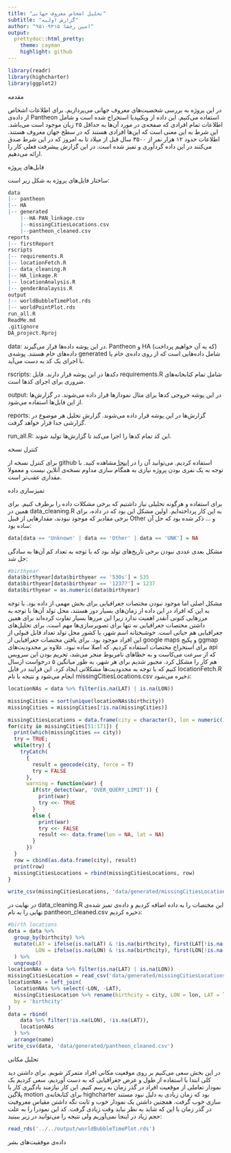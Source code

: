 ```yaml
---
title: "تحلیل اشخاص معروف جهانی"
subtitle: "گزارش اولیه"
author: "امین رخشا ۹۵۱۰۹۳۱۵"
output:
  prettydoc::html_pretty:
    theme: cayman
    highlight: github
---
```

<link rel="stylesheet" type="text/css" href="style.css">
```r
library(readr)
library(highcharter)
library(ggplot2)
```

<p class = "persian_header">
مقدمه
</p>

<div class = "persian_normal">
در این پروژه به بررسی شخصیت&zwnj;های معروف جهانی می&zwnj;پردازیم. برای اطلاعات اشخاص از داده&zwnj;ی Pantheon استفاده می&zwnj;کنیم. این داده از ویکیپدیا استخراج شده است و شامل اطلاعات تمام افرادی که صفحه&zwnj;ی  در مورد آن&zwnj;ها به حداقل ۲۵ زبان موجود است می&zwnj;باشد.  این شرط به این معنی است که این&zwnj;ها افرادی هستند که در سطح جهان معروف هستند. اطلاعات حدود ۱۲ هزار نفر از ۳۵۰۰ سال قبل از میلاد تا به امروز که در این شرط صدق می&zwnj;کنند در این داده گردآوری و تمیز شده است. در این گزارش پیشرفت فعلی کار را ارائه می&zwnj;دهیم.
</div>

<p class = "persian_header">
فایل&zwnj;های پروژه
</p>

<div class = "persian_normal">
ساختار فایل&zwnj;های پروژه به شکل زیر است:
</div>

```r
data
|-- pantheon
|-- HA
|-- generated
    |--HA-PAN_linkage.csv
    |--missingCitiesLocations.csv
    |--pantheon_cleaned.csv
reports
|-- firstReport
rscripts
|-- requirements.R
|-- locationFetch.R
|-- data_cleaning.R
|-- HA_linkage.R
|-- locationAnalysis.R
|-- genderAnalaysis.R
output
|-- worldBubbleTimePlot.rds
|-- worldPointPlot.rds
run_all.R
ReadMe.md
.gitignore
DA_project.Rproj
```


<div class = "persian_normal">
data:
در این پوشه داده&zwnj;ها قرار می&zwnj;گیرند. Pantheon و HA (که به آن خواهیم پرداخت)  داده&zwnj;های خام هستند.  پوشه&zwnj;ی generated شامل داده&zwnj;هایی است که از روی داده&zwnj;ی خام یا با اجرای یک کد به دست می&zwnj;آید. 
</div>

<div class = "persian_normal">
rscripts:
دکدها در این پوشه قرار دارند. فایل requirements.R شامل تمام کتابخانه&zwnj;های ضروری برای اجرای کدها است.
</div>

<div class = "persian_normal">
output:
در این پوشه خروجی کدها برای مثال نمودارها قرار داده می&zwnj;شوند. در گزارش&zwnj;ها از این فایل&zwnj;ها استفاده می&zwnj;شود.
</div>

<div class = "persian_normal">
reports:
گزارش&zwnj;ها در این پوشه قرار داده می&zwnj;شوند. گزارش تحلیل هر موضوع در گزارشی جدا قرار خواهد گرفت.
</div>

<div class = "persian_normal">
run_all.R:
این کد تمام کدها را اجرا می&zwnj;کند تا گزارش&zwnj;ها تولید شوند.
</div>

<p class = "persian_header">
کنترل نسخه
</p>

<div class = "persian_normal">
برای کنترل نسخه از github استفاده کردیم. می&zwnj;توانید آن را در
<a href = 'https://github.com/arakhsha/famous-people-analysis' target = '_blank'> اینجا </a>
مشاهده کنید. با توجه به یک نفری بودن پروژه نیازی به همگام سازی مداوم نسخه&zwnj;ی آنلاین نیست و معمولا مقداری عقب&zwnj;تر است.
</div>

<p class = "persian_header">
تمیزسازی داده
</p>

<div class = "persian_normal">
برای استفاده و هرگونه تحلیلی نیاز داشتیم که برخی مشکلات داده را برطرف کنیم.  برای همین در data_cleaning.R به این کار پرداخته&zwnj;ایم. اولین مشکل این بود که در داده، برای برخی مقادیر که موجود نبودند، مقدارهایی از قبیل Other و ... ذکر شده بود که حل آن ساده بود:
</div>

```r
data[data == 'Unknown' | data == 'Other' | data == 'UNK'] = NA
```


<div class = "persian_normal">
مشکل بعدی عددی نبودن برخی تاریخ&zwnj;های تولد بود که با توجه به تعداد کم آن&zwnj;ها به سادگی حل شد:
</div>

```r
#birthyear
data$birthyear[data$birthyear == '530s'] = 535
data$birthyear[data$birthyear == '1237?'] = 1237
data$birthyear = as.numeric(data$birthyear)
```

<div class = "persian_normal">
مشکل اصلی اما موجود نبودن مختصات جغرافیایی برای بخش مهمی از داده بود. با توجه به این که افراد در این داده از زمان&zwnj;های بسیار دور هستند، محل تولد آن&zwnj;ها با توجه به مرزهایی کنونی آنقدر اهمیت ندارد زیرا این مرزها بسیار تفاوت کرده&zwnj;اند برای همین داشتن مختصات جغرافیایی نه تنها برای تصویرسازی&zwnj;ها مهم است، برای تحلیل&zwnj;های جغرافیایی هم حیاتی است. خوشبختانه اسم شهر، یا کشور محل تولد تعداد قابل قبولی از این افراد موجود بود. برای یافتن مختصات جغرافیایی از google maps و پکیج ggmap برای استخراج مختصات استفاده کردیم. که اصلا ساده نبود. علاوه بر محدودیت&zwnj;های api که از سرعت می&zwnj;کاست و به خطاهای نامربوط منجر می&zwnj;شد، تحریم بودن این سرویس هم کار را مشکل کرد. مجبور شدیم برای هر شهر، به طور میانگین ۵ درخواست ارسال کنیم که با توجه به محدودیت&zwnj;ها مشکلاتی ایجاد کرد. این فرایند در فایل locationFetch.R انجام می&zwnj;شود و نتیجه با نام missingCitiesLocations.csv ذخیره می&zwnj;شود:
</div>

```r
locationNAs = data %>% filter(is.na(LAT) | is.na(LON))

missingCities = sort(unique(locationNAs$birthcity))
missingCities = missingCities[!is.na(missingCities)]

missingCitiesLocations = data.frame(city = character(), lon = numeric(), lat = numeric())
for(city in missingCities[51:171]) {
  print(which(missingCities == city))
  try = TRUE;
  while(try) {
    tryCatch(
      {
        result = geocode(city, force = T)
        try = FALSE
      },
      warning = function(war) {
        if(str_detect(war, 'OVER_QUERY_LIMIT')) {
          print(war)
          try <<- TRUE
        }
        else {
          print(war)
          try <<- FALSE
          result <<- data.frame(lon = NA, lat = NA)
        }
      })
  }
  row = cbind(as.data.frame(city), result)
  print(row)
  missingCitiesLocations = rbind(missingCitiesLocations, row)
}

write_csv(missingCitiesLocations, 'data/generated/missingCitiesLocations.csv')
```

<div class = "persian_normal">
در نهایت در data_cleaning.R این مختصات را به داده اضافه کردیم و داده&zwnj;ی تمیز شده&zwnj;ی نهایی را به نام pantheon_cleaned.csv ذخیره کردیم:
</div>


```r

#birth locations
data = data %>%
  group_by(birthcity) %>% 
  mutate(LAT = ifelse(is.na(LAT) & !is.na(birthcity), first(LAT[!is.na(LAT)]), LAT),
         LON = ifelse(is.na(LON) & !is.na(birthcity), first(LON[!is.na(LON)]), LON)
  ) %>% 
  ungroup()
locationNAs = data %>% filter(is.na(LAT) | is.na(LON))
missingCitiesLocation = read_csv('data/generated/missingCitiesLocations.csv')
locationNAs = left_join(
  locationNAs %>% select(-LON, -LAT),  
  missingCitiesLocation %>% rename(birthcity = city, LON = lon, LAT = lat),
  by = 'birthcity'
)
data = rbind(
    data %>% filter(!is.na(LON), !is.na(LAT)),
    locationNAs
  ) %>% 
  arrange(name)
write_csv(data, 'data/generated/pantheon_cleaned.csv')
```

<p class = "persian_header">
تحلیل مکانی
</p>

<div class = "persian_normal">
در این بخش سعی می&zwnj;کنیم بر روی موقعیت مکانی افراد متمرکز شویم. برای داشتن دید کلی ابتدا با استفاده از طول و عرض جغرافیایی که به دست آوردیم، سعی کردیم یک نمودار تعاملی از موقعیت افراد در گذر زمان به رسم کنیم. این کار نیازمند یادگیری کار با پلاگین motion برای کتابخانه&zwnj;ی highcharter بود که زمان زیادی به دلیل نبود مستند سازی خوب گرفت. همچنین داشتن یک نمودار خوب و ثابت نگه داشتن مقیاس معروفیت در گذر زمان با این که شاید به نظر نیاید وقت زیادی گرفت. کد این نمودرا را به علت حجم زیاد در اینجا نمی&zwnj;آوریم ولی نتیجه را می&zwnj;توانید در زیر ببینید:
</div>

```r
read_rds('../../output/worldBubbleTimePlot.rds')
```



<p class = "persian_header">
داده&zwnj;ی موفقیت&zwnj;های بشر
</p>

<div class = "persian_normal">

</div>

<div class = "persian_normal">

</div>